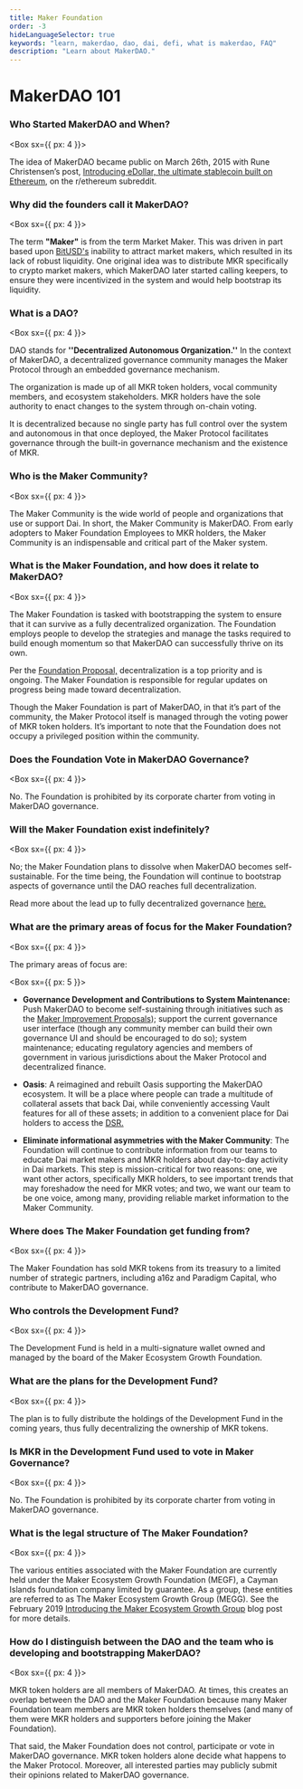 ```yaml
---
title: Maker Foundation
order: -3
hideLanguageSelector: true
keywords: "learn, makerdao, dao, dai, defi, what is makerdao, FAQ"
description: "Learn about MakerDAO."
---
```


# MakerDAO 101

### Who Started MakerDAO and When?

<Box sx={{ px: 4 }}>

The idea of MakerDAO became public on March 26th, 2015 with Rune Christensen’s post, [Introducing eDollar, the ultimate stablecoin built on Ethereum](reddit.com/r/ethereum/comments/30f98i/introducing_edollar_the_ultimate_stablecoin_built/), on the r/ethereum subreddit.

</Box>


### Why did the founders call it MakerDAO?

<Box sx={{ px: 4 }}>

The term **"Maker"** is from the term Market Maker. This was driven in part based upon [BitUSD's](https://web.archive.org/web/20200426202839/https://bitshares.org/technology/price-stable-cryptocurrencies/) inability to attract market makers, which resulted in its lack of robust liquidity. One original idea was to distribute MKR specifically to crypto market makers, which MakerDAO later started calling keepers, to ensure they were incentivized in the system and would help bootstrap its liquidity.

</Box>

### What is a DAO?

<Box sx={{ px: 4 }}>

DAO stands for **''Decentralized Autonomous Organization.''** In the context of MakerDAO, a decentralized governance community manages the Maker Protocol through an embedded governance mechanism.

The organization is made up of all MKR token holders, vocal community members, and ecosystem stakeholders. MKR holders have the sole authority to enact changes to the system through on-chain voting.

It is decentralized because no single party has full control over the system and autonomous in that once deployed, the Maker Protocol facilitates governance through the built-in governance mechanism and the existence of MKR.

</Box>

### Who is the Maker Community?

<Box sx={{ px: 4 }}>

The Maker Community is the wide world of people and organizations that use or support Dai. In short, the Maker Community is MakerDAO. From early adopters to Maker Foundation Employees to MKR holders, the Maker Community is an indispensable and critical part of the Maker system.

</Box>

### What is the Maker Foundation, and how does it relate to MakerDAO?

<Box sx={{ px: 4 }}>

The Maker Foundation is tasked with bootstrapping the system to ensure that it can survive as a fully decentralized organization. The Foundation employs people to develop the strategies and manage the tasks required to build enough momentum so that MakerDAO can successfully thrive on its own.

Per the [Foundation Proposal,](https://blog.makerdao.com/foundation-proposal-v2/) decentralization is a top priority and is ongoing. The Maker Foundation is responsible for regular updates on progress being made toward decentralization.

Though the Maker Foundation is part of MakerDAO, in that it’s part of the community, the Maker Protocol itself is managed through the voting power of MKR token holders. It’s important to note that the Foundation does not occupy a privileged position within the community.

</Box>

### Does the Foundation Vote in MakerDAO Governance?

<Box sx={{ px: 4 }}>

No. The Foundation is prohibited by its corporate charter from voting in MakerDAO governance.

</Box>

### Will the Maker Foundation exist indefinitely?

<Box sx={{ px: 4 }}>

No; the Maker Foundation plans to dissolve when MakerDAO becomes self-sustainable. For the time being, the Foundation will continue to bootstrap aspects of governance until the DAO reaches full decentralization.

Read more about the lead up to fully decentralized governance [here.](https://blog.makerdao.com/what-will-maker-governance-look-like-after-complete-decentralization/)

</Box>

### What are the primary areas of focus for the Maker Foundation?

<Box sx={{ px: 4 }}>

The primary areas of focus are:

</Box>

<Box sx={{ px: 5 }}>


- **Governance Development and Contributions to System Maintenance:** Push MakerDAO to become self-sustaining through initiatives such as the [Maker Improvement Proposals](https://forum.makerdao.com/c/MIPs/14)); support the current governance user interface (though any community member can build their own governance UI and should be encouraged to do so); system maintenance; educating regulatory agencies and members of government in various jurisdictions about the Maker Protocol and decentralized finance.

- **Oasis**: A reimagined and rebuilt Oasis supporting the MakerDAO ecosystem. It will be a place where people can trade a multitude of collateral assets that back Dai, while conveniently accessing Vault features for all of these assets; in addition to a convenient place for Dai holders to access the [DSR.](https://community-development.makerdao.com/makerdao-mcd-faqs/faqs/dsr)

- **Eliminate informational asymmetries with the Maker Community**: The Foundation will continue to contribute information from our teams to educate Dai market makers and MKR holders about day-to-day activity in Dai markets. This step is mission-critical for two reasons: one, we want other actors, specifically MKR holders, to see important trends that may foreshadow the need for MKR votes; and two, we want our team to be one voice, among many, providing reliable market information to the Maker Community.


</Box>

### Where does The Maker Foundation get funding from?

<Box sx={{ px: 4 }}>

The Maker Foundation has sold MKR tokens from its treasury to a limited number of strategic partners, including a16z and Paradigm Capital, who contribute to MakerDAO governance.

</Box>

### Who controls the Development Fund?

<Box sx={{ px: 4 }}>

The Development Fund is held in a multi-signature wallet owned and managed by the board of the Maker Ecosystem Growth Foundation.

</Box>

### What are the plans for the Development Fund?

<Box sx={{ px: 4 }}>

The plan is to fully distribute the holdings of the Development Fund in the coming years, thus fully decentralizing the ownership of MKR tokens.

</Box>

### Is MKR in the Development Fund used to vote in Maker Governance?

<Box sx={{ px: 4 }}>

No. The Foundation is prohibited by its corporate charter from voting in MakerDAO governance.

</Box>

### What is the legal structure of The Maker Foundation?

<Box sx={{ px: 4 }}>

The various entities associated with the Maker Foundation are currently held under the Maker Ecosystem Growth Foundation (MEGF), a Cayman Islands foundation company limited by guarantee. As a group, these entities are referred to as The Maker Ecosystem Growth Group (MEGG). See the February 2019 [Introducing the Maker Ecosystem Growth Group](https://blog.makerdao.com/introducing-the-maker-ecosystem-growth-group/) blog post for more details.

</Box>

### How do I distinguish between the DAO and the team who is developing and bootstrapping MakerDAO?

<Box sx={{ px: 4 }}>

MKR token holders are all members of MakerDAO. At times, this creates an overlap between the DAO and the Maker Foundation because many Maker Foundation team members are MKR token holders themselves (and many of them were MKR holders and supporters before joining the Maker Foundation).

That said, the Maker Foundation does not control, participate or vote in MakerDAO governance. MKR token holders alone decide what happens to the Maker Protocol. Moreover, all interested parties may publicly submit their opinions related to MakerDAO governance.

</Box>
